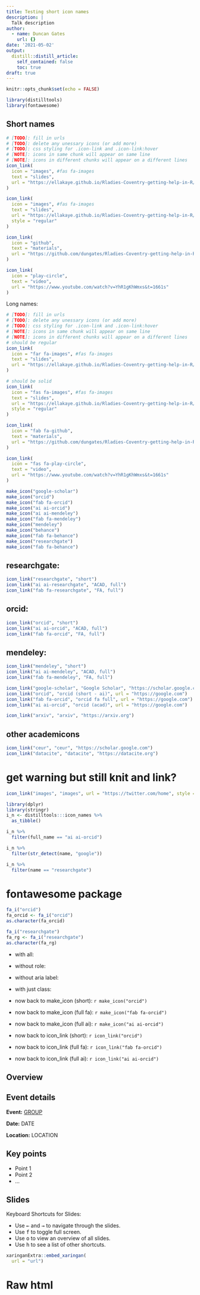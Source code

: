 ```yaml
---
title: Testing short icon names
description: |
  Talk description
author: 
  - name: Duncan Gates
    url: {}
date: '2021-05-02'
output:
  distill::distill_article:
    self_contained: false
    toc: true
draft: true
---
```


```r
knitr::opts_chunk$set(echo = FALSE)
```

```r
library(distilltools)
library(fontawesome)
```

## Short names
```r
# [TODO]: fill in urls
# [TODO]: delete any unessary icons (or add more)
# [TODO]: css styling for .icon-link and .icon-link:hover
# [NOTE]: icons in same chunk will appear on same line
# [NOTE]: icons in different chunks will appear on a different lines
icon_link(
  icon = "images", #fas fa-images
  text = "slides",
  url = "https://ellakaye.github.io/Rladies-Coventry-getting-help-in-R/getting_help_in_R.html#1"
)

icon_link(
  icon = "images", #fas fa-images
  text = "slides",
  url = "https://ellakaye.github.io/Rladies-Coventry-getting-help-in-R/getting_help_in_R.html#1",
  style = "regular"
)

icon_link(
  icon = "github",
  text = "materials",
  url = "https://github.com/dungates/Rladies-Coventry-getting-help-in-R"
)

icon_link(
  icon = "play-circle",
  text = "video",
  url = "https://www.youtube.com/watch?v=YhR1gKhWmxs&t=1661s"
)
```

Long names:

```r
# [TODO]: fill in urls
# [TODO]: delete any unessary icons (or add more)
# [TODO]: css styling for .icon-link and .icon-link:hover
# [NOTE]: icons in same chunk will appear on same line
# [NOTE]: icons in different chunks will appear on a different lines
# should be regular
icon_link(
  icon = "far fa-images", #fas fa-images
  text = "slides",
  url = "https://ellakaye.github.io/Rladies-Coventry-getting-help-in-R/getting_help_in_R.html#1"
)

# should be solid
icon_link(
  icon = "fas fa-images", #fas fa-images
  text = "slides",
  url = "https://ellakaye.github.io/Rladies-Coventry-getting-help-in-R/getting_help_in_R.html#1",
  style = "regular"
)

icon_link(
  icon = "fab fa-github",
  text = "materials",
  url = "https://github.com/dungates/Rladies-Coventry-getting-help-in-R"
)

icon_link(
  icon = "fas fa-play-circle",
  text = "video",
  url = "https://www.youtube.com/watch?v=YhR1gKhWmxs&t=1661s"
)
```


```r
make_icon("google-scholar")
make_icon("orcid")
make_icon("fab fa-orcid")
make_icon("ai ai-orcid")
make_icon("ai ai-mendeley")
make_icon("fab fa-mendeley")
make_icon("mendeley")
make_icon("behance")
make_icon("fab fa-behance")
make_icon("researchgate")
make_icon("fab fa-behance")
```

## researchgate:
```r
icon_link("researchgate", "short")
icon_link("ai ai-researchgate", "ACAD, full")
icon_link("fab fa-researchgate", "FA, full")
```

## orcid:
```r
icon_link("orcid", "short")
icon_link("ai ai-orcid", "ACAD, full")
icon_link("fab fa-orcid", "FA, full")
```

## mendeley:
```r
icon_link("mendeley", "short")
icon_link("ai ai-mendeley", "ACAD, full")
icon_link("fab fa-mendeley", "FA, full")
```

```r
icon_link("google-scholar", "Google Scholar", "https://scholar.google.com")
icon_link("orcid", "orcid (short - ai)", url = "https://google.com")
icon_link("fab fa-orcid", "orcid fa full", url = "https://google.com")
icon_link("ai ai-orcid", "orcid (acad)", url = "https://google.com")
```

```r
icon_link("arxiv", "arxiv", "https://arxiv.org")
```

## other academicons
```r
icon_link("ceur", "ceur", "https://scholar.google.com")
icon_link("datacite", "datacite", "https://datacite.org")
```

# get warning but still knit and link?
```r
icon_link("images", "images", url = "https://twitter.com/home", style = "brands")
```



```r
library(dplyr)
library(stringr)
i_n <- distilltools:::icon_names %>%
  as_tibble()

i_n %>%
  filter(full_name == "ai ai-orcid")

i_n %>%
  filter(str_detect(name, "google"))

i_n %>%
  filter(name == "researchgate")
```

# fontawesome package

```r
fa_i("orcid")
fa_orcid <- fa_i("orcid")
as.character(fa_orcid)

fa_i("researchgate")
fa_rg <- fa_i("researchgate")
as.character(fa_rg)
```

- with all: <i class="fab fa-orcid" role = "presentation" aria-label="orcid icon"></i>
- without role: <i class="fab fa-orcid" aria-label="orcid icon"></i>
- without aria label: <i class="fab fa-orcid" role = "presentation"></i>
- with just class: <i class="fab fa-orcid"></i>

- now back to make_icon (short): `r make_icon("orcid")`
- now back to make_icon (full fa): `r make_icon("fab fa-orcid")`
- now back to make_icon (full ai): `r make_icon("ai ai-orcid")`

- now back to icon_link (short): `r icon_link("orcid")`
- now back to icon_link (full fa): `r icon_link("fab fa-orcid")`
- now back to icon_link (full ai): `r icon_link("ai ai-orcid")`

## Overview 


## Event details

**Event:** [GROUP](url)

**Date:** DATE

**Location:** LOCATION

## Key points

- Point 1
- Point 2
- ...

## Slides

Keyboard Shortcuts for Slides:

- Use <kbd>←</kbd> and <kbd>→</kbd> to navigate through the slides.
- Use <kbd>f</kbd> to toggle full screen.
- Use <kbd>o</kbd> to view an overview of all slides.
- Use <kbd>h</kbd> to see a list of other shortcuts.

```r
xaringanExtra::embed_xaringan(
  url = "url")
```

# Raw html


